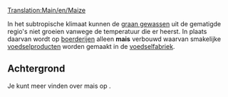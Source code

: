 [[Translation:Main/en/Maize]]
{{nl/Vracht|name=Mais
|image=Grain.png
|geproduceerd=[[Main/nl/Boerderij|Boerderij]]
|geaccepteerd=[[Main/nl/Voedselfabriek|Voedselfabriek]]
}}

In het subtropische klimaat kunnen de [[Main/nl/Graan|graan gewassen]] uit de gematigde regio's niet groeien vanwege de temperatuur die er heerst. In plaats daarvan wordt op [[Main/nl/Boerderij|boerderijen]] alleen '''mais''' verbouwd waarvan smakelijke [[Main/nl/Voedsel|voedselproducten]] worden gemaakt in de [[Main/nl/Voedselfabriek|voedselfabriek]].

==Achtergrond==
Je kunt meer vinden over mais op [http://www.wikipedia.org/wiki/Maize ].